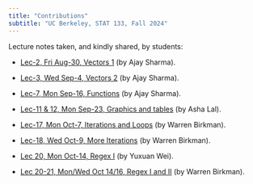 ```yaml
---
title: "Contributions"
subtitle: "UC Berkeley, STAT 133, Fall 2024"
---
```


Lecture notes taken, and kindly shared, by students:

- <a href="lecnotes/lec2-vectors1-by-ajay-sharma.pdf" target="_blank">Lec-2, Fri Aug-30, Vectors 1</a> (by Ajay Sharma).

- <a href="lecnotes/lec3-vectors2-by-ajay-sharma.pdf" target="_blank">Lec-3, Wed Sep-4, Vectors 2</a> (by Ajay Sharma).

- <a href="lecnotes/lec7-functions-by-ajay-sharma.pdf" target="_blank">Lec-7, Mon Sep-16, Functions</a> (by Ajay Sharma).

- <a href="lecnotes/lec11-12-tables-graphics-by-asha-lal.pdf" target="_blank">Lec-11 & 12, Mon Sep-23, Graphics and tables</a> (by Asha Lal).

- <a href="lecnotes/lec17-iterations-and-loops-by-warren-birkman.pdf" target="_blank">Lec-17, Mon Oct-7, Iterations and Loops</a> (by Warren Birkman).

- <a href="lecnotes/lec18-more-iterations-by-warren-birkman.pdf" target="_blank">Lec-18, Wed Oct-9, More Iterations</a> (by Warren Birkman).

- <a href="lecnotes/lec20-regex1-by-yuxuan-wei.pdf" target="_blank">Lec 20, Mon Oct-14, Regex I</a> (by Yuxuan Wei).

- <a href="lecnotes/lec20-21-regex1-by-warren-birkman.pdf" target="_blank">Lec 20-21, Mon/Wed Oct 14/16, Regex I and II</a> (by Warren Birkman).
